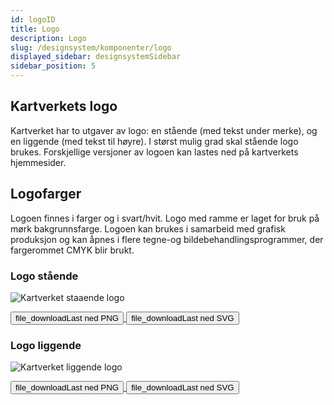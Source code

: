 ```yaml
---
id: logoID
title: Logo
description: Logo
slug: /designsystem/komponenter/logo
displayed_sidebar: designsystemSidebar
sidebar_position: 5
---
```



## Kartverkets logo

Kartverket har to utgaver av logo: en stående (med tekst under merke), og en liggende (med tekst til høyre).
I størst mulig grad skal stående logo brukes. Forskjellige versjoner av logoen kan lastes ned på kartverkets hjemmesider.

## Logofarger

Logoen finnes i farger og i svart/hvit. Logo med ramme er laget for bruk på mørk bakgrunnsfarge.
Logoen kan brukes i samarbeid med grafisk produksjon og kan åpnes i flere tegne-og bildebehandlingsprogrammer, der fargerommet CMYK blir brukt.

### Logo stående   

![Kartverket staaende logo](/img/logo/kartverket_staaende.svg)

<a href="/img/logo/Stående=On, Liggende=Off.png" target="_blank" rel="noopener noreferrer" download="Stående=On, Liggende=Off.png">
<button class="button button__green--primary button--l"><span class="material-symbols-outlined--filled material-symbols-outlined button__icon--s-m-l-left">file_download</span>Last ned PNG</button>
</a>

<a href="/img/logo/kartverket_staaende.svg" target="_blank" rel="noopener noreferrer" download="kartverket_staaende.svg">
<button class="button button__green--primary button--l"><span class="material-symbols-outlined--filled material-symbols-outlined button__icon--s-m-l-left">file_download</span>Last ned SVG</button>
</a>

### Logo liggende

![Kartverket liggende logo](/img/logo/kartverket_liggende.svg)

<a href="/img/logo/Stående=Off, Liggende=On.png" target="_blank" rel="noopener noreferrer" download="Stående=Off, Liggende=On.png">
<button class="button button__green--primary button--l"><span class="material-symbols-outlined--filled material-symbols-outlined button__icon--s-m-l-left">file_download</span>Last ned PNG</button>
</a>

<a href="/img/logo/kartverket_liggende.svg" target="_blank" rel="noopener noreferrer" download="kartverket_liggende.svg">
<button class="button button__green--primary button--l"><span class="material-symbols-outlined--filled material-symbols-outlined button__icon--s-m-l-left">file_download</span>Last ned SVG</button>
</a>